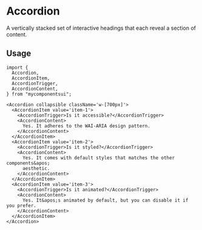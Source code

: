 

<Meta of={ComponentStories} />

# Accordion

A vertically stacked set of interactive headings that each reveal a section of content.

<Canvas of={ComponentStories.Default} />

<Controls />

## Usage

```tsx
import {
  Accordion,
  AccordionItem,
  AccordionTrigger,
  AccordionContent,
} from "mycomponentsui";
```

```tsx
<Accordion collapsible className='w-[700px]'>
  <AccordionItem value='item-1'>
    <AccordionTrigger>Is it accessible?</AccordionTrigger>
    <AccordionContent>
      Yes. It adheres to the WAI-ARIA design pattern.
    </AccordionContent>
  </AccordionItem>
  <AccordionItem value='item-2'>
    <AccordionTrigger>Is it styled?</AccordionTrigger>
    <AccordionContent>
      Yes. It comes with default styles that matches the other components&apos;
      aesthetic.
    </AccordionContent>
  </AccordionItem>
  <AccordionItem value='item-3'>
    <AccordionTrigger>Is it animated?</AccordionTrigger>
    <AccordionContent>
      Yes. It&apos;s animated by default, but you can disable it if you prefer.
    </AccordionContent>
  </AccordionItem>
</Accordion>
```
